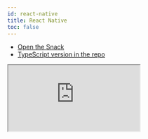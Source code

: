 ```yaml
---
id: react-native
title: React Native
toc: false
---
```


- [Open the Snack](https://snack.expo.dev/@arnaudbzn/react-query-basic-example)
- [TypeScript version in the repo](https://github.com/tannerlinsley/react-query/tree/master/examples/react-native)

<iframe
  src="https://snack.expo.dev/@arnaudbzn/react-query-basic-example"
  title="tannerlinsley/react-query: react native"
  sandbox="allow-forms allow-modals allow-popups allow-presentation allow-same-origin allow-scripts"
  style={{
    width: '100%',
    height: '80vh',
    border: '0',
    borderRadius: 8,
    overflow: 'hidden',
    position: 'static',
    zIndex: 0,
  }}
></iframe>
